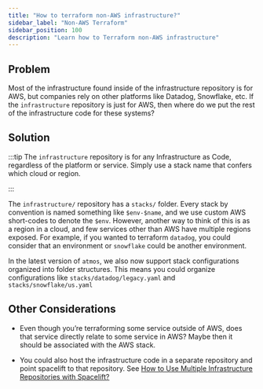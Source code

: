 ```yaml
---
title: "How to terraform non-AWS infrastructure?"
sidebar_label: "Non-AWS Terraform"
sidebar_position: 100
description: "Learn how to Terraform non-AWS infrastructure"
---
```


## Problem

Most of the infrastructure found inside of the infrastructure repository is for AWS, but companies rely on other platforms like Datadog, Snowflake, etc. If the `infrastructure` repository is just for AWS, then where do we put the rest of the infrastructure code for these systems?

## Solution

:::tip
The `infrastructure` repository is for any Infrastructure as Code, regardless of the platform or service. Simply use a stack name that confers which cloud or region.

:::

The `infrastructure/` repository has a `stacks/` folder. Every stack by convention is named something like `$env-$name`, and we use custom AWS short-codes to denote the `$env`. However, another way to think of this is as a region in a cloud, and few services other than AWS have multiple regions exposed. For example, if you wanted to terraform `datadog`, you could consider that an environment or `snowflake` could be another environment.

In the latest version of `atmos`, we also now support stack configurations organized into folder structures. This means you could organize configurations like `stacks/datadog/legacy.yaml` and `stacks/snowflake/us.yaml`

## Other Considerations

- Even though you’re terraforming some service outside of AWS, does that service directly relate to some service in AWS? Maybe then it should be associated with the AWS stack.

- You could also host the infrastructure code in a separate repository and point spacelift to that repository. See [How to Use Multiple Infrastructure Repositories with Spacelift?](/resources/deprecated/spacelift/tutorials/how-to-use-multiple-infrastructure-repositories-with-spacelift)


